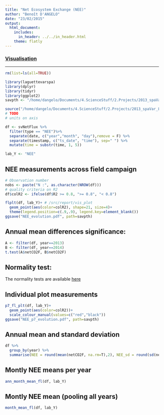 ```yaml
---
title: "Net Ecosystem Exchange (NEE)"
author: "Benoît D'ANGELO"
date: "23/02/2015"
output:
  html_document:
    includes:
      in_header: ../../in_header.html
    theme: flatly
---
```


<h3><a href="../vis_toc.html"> Visualisation </a></h3>
***

```r
rm(list=ls(all=TRUE))

library(laguettevarspa)
library(dplyr)
library(tidyr)
library(ggplot2)
savpth <- "/home/dangelo/Documents/4.ScienceStuff/2.Projects/2013_spaVar_LG/graphs/visualisation"

source("/home/dangelo/Documents/4.ScienceStuff/2.Projects/2013_spaVar_LG/src/report/vis_plot.R")
# TODO
# units on axis

```


```r
df <- svNetFlux %>%
  filter(type == "NEE")%>%
  separate(date, c("year","month", "day"),remove = F) %>%
  separate(timestamp, c("ts_date", "time"), sep=" ") %>%
  mutate(time = substr(time, 1, 5))

lab_Y <- "NEE"
```


## NEE measurements across field campaign
```r
# Observation number
nobs <- paste("N :", as.character(NROW(df)))
# quality criteria on R2
df$colR2 <- ifelse(df$R2 >= 0.8, ">= 0.8", "< 0.8")

flplt(df, lab_Y)+ # /src/report/vis_plot
  geom_point(aes(color=colR2), shape=21, size=4)+
  theme(legend.position=c(.9,.9), legend.key=element_blank())
ggsave("NEE_evolution.pdf", path=savpth)
```

## Annual mean differences significance:

```r
A <- filter(df, year==2013)
B <- filter(df, year==2014)
t.test(A$netCO2F, B$netCO2F)
```

## Normality test:

The normality tests are available [here](flux_norm_test.html)


## Individual plot measurements

```r
p7_fl_plt(df, lab_Y)+
  geom_point(aes(color=colR2))+
  scale_colour_manual(values=c("red","black"))
ggsave("NEE_p7_evolution.pdf", path=savpth)
```

## Annual mean and standard deviation
```r
df %>%
  group_by(year) %>%
  summarise(NEE = round(mean(netCO2F, na.rm=T),2), NEE_sd = round(sd(netCO2F, na.rm=T),2))
```

## Montly NEE means per year

```r
ann_month_mean_fl(df, lab_Y)
```

## Montly NEE mean (pooling all years)

```r
month_mean_fl(df, lab_Y)
```
